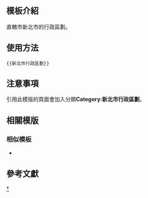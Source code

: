 <includeonly><!-- 在這裡加入模板的保護標識 --></includeonly><noinclude>{{Documentation subpage}}</noinclude>
<!-- 在本行下編輯模板說明 -->

== 模板介紹 ==

直轄市新北市的行政區劃。

==使用方法==

<pre>{{新北市行政區劃}}</pre>

== 注意事項 ==

引用此模版的頁面會加入分類'''Category:新北市行政區劃'''。

== 相關模版 ==

=== 相似模板 ===

* {{tl|桃園市行政區劃}}
{{桃園市行政區劃|cat=no}}

== 參考文獻 ==

<includeonly>
<!-- 本行下加入模板的分類 -->
[[Category:新北市行政區劃|*]]
[[Category:新北市行政區劃模板| ]]
</includeonly>